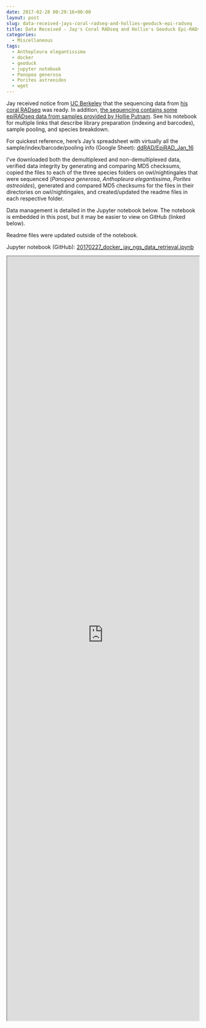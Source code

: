 ```yaml
---
date: 2017-02-28 00:29:16+00:00
layout: post
slug: data-received-jays-coral-radseq-and-hollies-geoduck-epi-radseq
title: Data Received - Jay's Coral RADseq and Hollie's Geoduck Epi-RADseq
categories:
  - Miscellaneous
tags:
  - Anthopleura elegantissima
  - docker
  - geoduck
  - jupyter notebook
  - Panopea generosa
  - Porites astreoides
  - wget
---
```


Jay received notice from [UC Berkeley](https://qb3.berkeley.edu/gsl/) that the sequencing data from [his coral RADseq](http://onsnetwork.org/jdimond/2017/02/14/rad-library-prep/) was ready. In addition, [the sequencing contains some epiRADseq data from samples provided by Hollie Putnam](https://hputnam.github.io/Putnam_Lab_Notebook/Geoduck_Larval_DNA_Extractions/). See his notebook for multiple links that describe library preparation (indexing and barcodes), sample pooling, and species breakdown.

For quickest reference, here's Jay's spreadsheet with virtually all the sample/index/barcode/pooling info (Google Sheet): [ddRAD/EpiRAD_Jan_16](https://docs.google.com/spreadsheets/d/1zS7lGuESGLiRUs8qdDf1aYxaYBmNHnwx51YtsAs83O4/edit#gid=1930556752)

I've downloaded both the demultiplexed and non-demultiplexed data, verified data integrity by generating and comparing MD5 checksums, copied the files to each of the three species folders on owl/nightingales that were sequenced (_Panopea generosa_, _Anthopleura elegantissima_, _Porites astreoides_), generated and compared MD5 checksums for the files in their directories on owl/nightingales, and created/updated the readme files in each respective folder.




Data management is detailed in the Jupyter notebook below. The notebook is embedded in this post, but it may be easier to view on GitHub (linked below).

Readme files were updated outside of the notebook.

Jupyter notebook (GitHub): [20170227_docker_jay_ngs_data_retrieval.ipynb](https://github.com/sr320/LabDocs/blob/master/jupyter_nbs/sam/20170227_docker_jay_ngs_data_retrieval.ipynb)

<iframe src="https://render.githubusercontent.com/view/ipynb?commit=65febaac781eab05c13d38bbd7f1b6cfb2c5dc3d&enc_url=68747470733a2f2f7261772e67697468756275736572636f6e74656e742e636f6d2f73723332302f4c6162446f63732f363566656261616337383165616230356331336433386262643766316236636662326335646333642f6a7570797465725f6e62732f73616d2f32303137303232375f646f636b65725f6a61795f6e67735f646174615f72657472696576616c2e6970796e62&nwo=sr320%2FLabDocs&path=jupyter_nbs%2Fsam%2F20170227_docker_jay_ngs_data_retrieval.ipynb&repository_id=13746500#56f5c595-c4e5-419d-9c38-78290d1996f1" width="100%" height="2000" scrolling="yes"></iframe>
